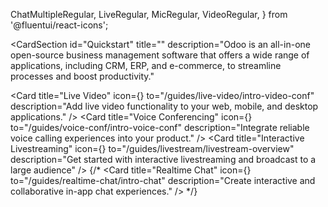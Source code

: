   ChatMultipleRegular,
  LiveRegular,
  MicRegular,
  VideoRegular,
} from '@fluentui/react-icons';

<CardSection
  id="Quickstart"
  title=""
  description="Odoo is an all-in-one open-source business management software that offers a wide range of applications, including CRM, ERP, and e-commerce, to streamline processes and boost productivity."
>

  <Card
    title="Live Video"
    icon={<VideoRegular />}
    to="/guides/live-video/intro-video-conf"
    description="Add live video functionality to your web, mobile, and desktop applications."
  />
  <Card
    title="Voice Conferencing"
    icon={<MicRegular />}
    to="/guides/voice-conf/intro-voice-conf"
    description="Integrate reliable voice calling experiences into your product."
  />
  <Card
    title="Interactive Livestreaming"
    icon={<LiveRegular />}
    to="/guides/livestream/livestream-overview"
    description="Get started with interactive livestreaming and broadcast to a large audience"
  />
  {/* <Card
    title="Realtime Chat"
    icon={<ChatMultipleRegular />}
    to="/guides/realtime-chat/intro-chat"
    description="Create interactive and collaborative in-app chat experiences."
  /> */}
</CardSection>
